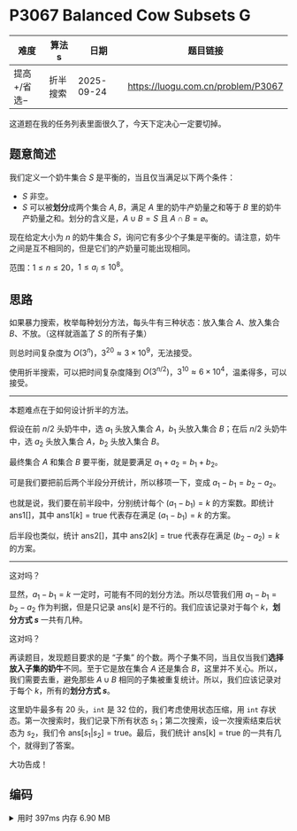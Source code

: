 
# P3067 Balanced Cow Subsets G

| 难度                                    | 算法s    | 日期       | 题目链接                           |
| --------------------------------------- | -------- | ---------- | ---------------------------------- |
| <ColorDot color='#3498db' />提高+/省选− | 折半搜索 | 2025-09-24 | https://luogu.com.cn/problem/P3067 |

这道题在我的任务列表里面很久了，今天下定决心一定要切掉。

## 题意简述

我们定义一个奶牛集合 $S$ 是平衡的，当且仅当满足以下两个条件：

- $S$ 非空。
- $S$ 可以被**划分**成两个集合 $A,B$，满足 $A$ 里的奶牛产奶量之和等于 $B$ 里的奶牛产奶量之和。划分的含义是，$A\cup B=S$ 且 $A\cap B=\varnothing$。

现在给定大小为 $n$ 的奶牛集合 $S$，询问它有多少个子集是平衡的。请注意，奶牛之间是互不相同的，但是它们的产奶量可能出现相同。

范围：$1\le n\le 20$，$1\le a_i\le 10^8$。

## 思路

如果暴力搜索，枚举每种划分方法，每头牛有三种状态：放入集合 $A$、放入集合 $B$、不放。（这样就涵盖了 $S$ 的所有子集）

则总时间复杂度为 $O(3^n)$，$3^{20}\approx3\times10^9$，无法接受。

使用折半搜索，可以把时间复杂度降到 $O(3^{n/2})$，$3^{10}\approx6\times10^4$，温柔得多，可以接受。

---

本题难点在于如何设计折半的方法。

假设在前 $n/2$ 头奶牛中，选 $a_1$ 头放入集合 $A$，$b_1$ 头放入集合 $B$；在后 $n/2$ 头奶牛中，选 $a_2$ 头放入集合 $A$，$b_2$ 头放入集合 $B$。

最终集合 $A$ 和集合 $B$ 要平衡，就是要满足 $a_1+a_2=b_1+b_2$。

可是我们要把前后两个半段分开统计，所以移项一下，变成 $a_1-b_1=b_2-a_2$。

也就是说，我们要在前半段中，分别统计每个 $(a_1-b_1)=k$ 的方案数。即统计 $\text{ans1}[]$，其中 $\text{ans1}[k]=\text{true}$ 代表存在满足 $(a_1-b_1)=k$ 的方案。

后半段也类似，统计 $\text{ans2}[]$，其中 $\text{ans2}[k]=\text{true}$ 代表存在满足 $(b_2-a_2)=k$ 的方案。

---

这对吗？

显然，$a_1-b_1=k$ 一定时，可能有不同的划分方法。所以尽管我们用 $a_1-b_1=b_2-a_2$ 作为判据，但是只记录 $\text{ans}[k]$ 是不行的。我们应该记录对于每个 $k$，**划分方式 $s$** 一共有几种。

这对吗？

再读题目，发现题目要求的是 “子集” 的个数。两个子集不同，当且仅当我们**选择放入子集的奶牛**不同。至于它是放在集合 $A$ 还是集合 $B$，这里并不关心。所以，我们需要去重，避免那些 $A\cup B$ 相同的子集被重复统计。所以，我们应该记录对于每个 $k$，所有的**划分方式 $s$**。

这里奶牛最多有 $20$ 头，`int` 是 32 位的，我们考虑使用状态压缩，用 `int` 存状态。第一次搜索时，我们记录下所有状态 $s_1$；第二次搜索，设一次搜索结束后状态为 $s_2$，我们令 $\text{ans[}s_1|s_2\text{]}=\text{true}$。最后，我们统计 $\text{ans[k]}=\text{true}$ 的一共有几个，就得到了答案。

大功告成！

## 编码

<details>
<summary>用时 397ms 内存 6.90 MB</summary>
```cpp showLineNumbers
/*
* P3067 [USACO12OPEN] Balanced Cow Subsets G
* 折半搜索
*/
#include <bits/stdc++.h>
using namespace std;
const int MAXN = 20;
int cow[MAXN + 1], n;
map<int, vector<unsigned>> states; // state[k] 表示判据为 k 的所有状态
bool ans[(1 << 21) + 1]; // ans[s] 表示这种划分方式是否存在
void dfs1(int dep, int value, unsigned state) {
    if (dep > n / 2) {
        states[value].push_back(state);
    } else {
        // 放入集合 A
        dfs1(dep + 1, value + cow[dep], state | (1 << dep));
        // 不放
        dfs1(dep + 1, value, state);
        // 放入集合 B
        dfs1(dep + 1, value - cow[dep], state | (1 << dep));
    }
}
void dfs2(int dep, int value, unsigned state) {
    if (dep > n) {
        if (!states.count(value)) return;
        for (auto s : states[value]) {
            ans[s | state] = true;
        }
    } else {
        // 放入集合 A
        dfs2(dep + 1, value - cow[dep], state | (1 << dep));
        // 不放
        dfs2(dep + 1, value, state);
        // 放入集合 B
        dfs2(dep + 1, value + cow[dep], state | (1 << dep));
    }
}
int main() {
    cin >> n;
    for (int i = 1; i <= n; i++) cin >> cow[i];
    dfs1(1, 0, 0);
    dfs2(n / 2 + 1, 0, 0);
    int total = 0;
    for (auto i : ans) total += i;
    cout << total - 1 << endl; // 排除空集的情况
    return 0;
}
```
</details>